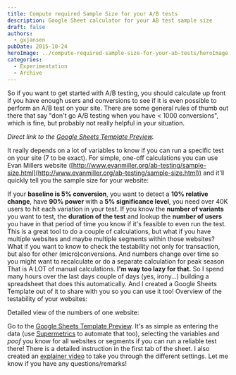 ```yaml
---
title: Compute required Sample Size for your A/B tests
description: Google Sheet calculator for your AB test sample size
draft: false
authors:
  - gxjansen
pubDate: 2015-10-24
heroImage: ../compute-required-sample-size-for-your-ab-tests/heroImage.jpeg
categories:
  - Experimentation
  - Archive
---
```

So if you want to get started with A/B testing, you should calculate up front if you have enough users and conversions to see if it is even possible to perform an A/B test on your site. There are some general rules of thumb out there that say "don't go A/B testing when you have \< 1000 conversions", which is fine, but probably not really helpful in your situation.

*Direct link to the [Google Sheets Template Preview](https://drive.google.com/previewtemplate?id=1PT0KHNPtkjZ7mCgT8QwLaRSRxOx1lQT0UykVUFg8Xs8\&mode=public).* 

It really depends on a lot of variables to know if you can run a specific test on your site (7 to be exact). For simple, one-off calculations you can use Evan Millers website ([http://www.evanmiller.org/ab-testing/sample-size.html](http://www.evanmiller.org/ab-testing/sample-size.html)) and it'll quickly tell you the sample size for your website:

If your **baseline is 5% conversion**, you want to detect a **10% relative change**, have **90% power** with a **5% significance level**, you need over 40K users to hit each variation in your test. If you know the **number of variants** you want to test, the **duration of the test** and lookup the **number of users** you have in that period of time you know if it's feasible to even run the test. This is a great tool to do a couple of calculations, but what if you have multiple websites and maybe multiple segments within those websites? What if you want to know to check the testability not only for transaction, but also for other (micro)conversions. And numbers change over time so you might want to recalculate or do a separate calculation for peak season That is A LOT of manual calculations. **I'm way too lazy for that.** So I spend many hours over the last days couple of days (yes, irony...) building a spreadsheet that does this automatically. And I created a Google Sheets Template out of it to share with you so you can use it too! Overview of the testability of your websites:

Detailed view of the numbers of one website:

Go to the [Google Sheets Template Preview](https://drive.google.com/previewtemplate?id=1PT0KHNPtkjZ7mCgT8QwLaRSRxOx1lQT0UykVUFg8Xs8\&mode=public). It's as simple as entering the data (use [Supermetrics](http://supermetrics.com/product/supermetrics-for-googledocs/) to automate that too), selecting the variables and *poof* you know for all websites or segments if you can run a reliable test there! There is a detailed instruction in the first tab of the sheet. I also created an [explainer video](https://youtu.be/46Yjm2lZHEg) to take you through the different settings. Let me know if you have any questions/remarks! 
